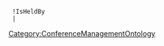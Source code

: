 {{{info|add title=New Talk|edit title=Edit Talk|page name=C<unique number;random;10>}}}
{{FormHeader|Talk}}
  !IsHeldBy
  |{{{field|IsHeldBy|input type=dropdown|values from category=Participant}}}
{{StandardFormSections}}
{{FormFooter}}
<noinclude>[[Category:ConferenceManagementOntology]]</noinclude>
